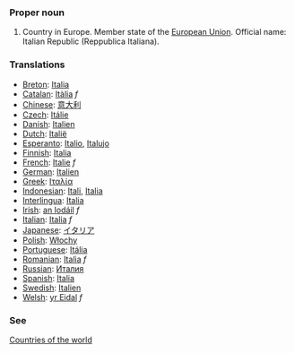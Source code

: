 ===Proper noun===
# Country in Europe. Member state of the [[European Union]]. Official name: Italian Republic (Reppublica Italiana).
===Translations===
*[[Breton]]: [[Italia]]
*[[Catalan]]: [[Itàlia]] ''f''
*[[Chinese]]: [[意大利]]
*[[Czech]]: [[Itálie]]
*[[Danish]]: [[Italien]]
*[[Dutch]]: [[Italië]]
*[[Esperanto]]: [[Italio]], [[Italujo]]
*[[Finnish]]: [[Italia]]
*[[French]]: [[Italie]] ''f''
*[[German]]: [[Italien]]
*[[Greek]]: [[Ιταλία]]
*[[Indonesian]]: [[Itali]], [[Italia]]
*[[Interlingua]]: [[Italia]]
*[[Irish]]: [[an Iodáil]] ''f''
*[[Italian]]: [[Italia]] ''f''
*[[Japanese]]: [[イタリア]]
*[[Polish]]: [[Włochy]]
*[[Portuguese]]: [[Itália]]
*[[Romanian]]: [[Italia]] ''f''
*[[Russian]]: [[Италия]]
*[[Spanish]]: [[Italia]]
*[[Swedish]]: [[Italien]]
*[[Welsh]]: [[yr Eidal]] ''f''

===See===
[[Countries of the world]]